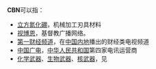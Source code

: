 '''CBN'''可以指：
*[[立方氮化硼|立方氮化硼]]，机械加工刃具材料
*[[视博恩|视博恩]]，基督教广播网络。
*[[第一财经频道|第一财经频道]]，在[[中国内地|中国内地]]播出的财经类电视频道
*[[中国广电|中国广电]]，[[中华人民共和国|中华人民共和国]]第四家电讯运营商
*[[化学武器|化学武器]]、[[生物武器|生物武器]]、[[核武器|核武器]]，见{{tsl|en|CBRN defense|CBRN防护}}

{{disambig|Cat=三字拉丁字母缩写消歧义}}